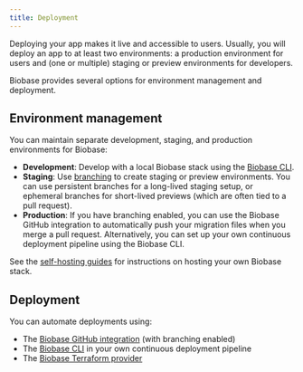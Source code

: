 ```yaml
---
title: Deployment
---
```


Deploying your app makes it live and accessible to users. Usually, you will deploy an app to at least two environments: a production environment for users and (one or multiple) staging or preview environments for developers.

Biobase provides several options for environment management and deployment.

## Environment management

You can maintain separate development, staging, and production environments for Biobase:

- **Development**: Develop with a local Biobase stack using the [Biobase CLI](/docs/guides/local-development).
- **Staging**: Use [branching](/docs/guides/deployment/branching) to create staging or preview environments. You can use persistent branches for a long-lived staging setup, or ephemeral branches for short-lived previews (which are often tied to a pull request).
- **Production**: If you have branching enabled, you can use the Biobase GitHub integration to automatically push your migration files when you merge a pull request. Alternatively, you can set up your own continuous deployment pipeline using the Biobase CLI.

<Admonition type="tip" title="Self-hosting">

See the [self-hosting guides](/docs/guides/self-hosting) for instructions on hosting your own Biobase stack.

</Admonition>

## Deployment

You can automate deployments using:

- The [Biobase GitHub integration](/dashboard/project/_/settings/integrations) (with branching enabled)
- The [Biobase CLI](/docs/local-development/cli) in your own continuous deployment pipeline
- The [Biobase Terraform provider](/docs/guides/deployment/terraform)
